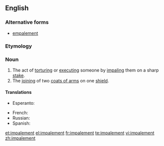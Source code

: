==English==
{{wikipedia}}

===Alternative forms===
* [[empalement]] {{qualifier|obsolete}}

===Etymology===
{{suffix|impale|ment}}

===Noun===
{{en-noun}}

# The act of [[torturing]] or [[executing]] someone by [[impaling]] them on a sharp [[stake]].
# The [[joining]] of two [[coat of arms|coats of arms]] on one [[shield]].

====Translations====
{{trans-top|act of torturing}}
* Esperanto: {{t-|eo|palisumo|xs=Esperanto}}
{{trans-mid}}
* French: {{t|fr|empalement|m}}
* Russian: {{t|ru|посажение на кол|n|tr=posazhénie ná kol|sc=Cyrl}}
* Spanish: {{t|es|empalamiento|m}}
{{trans-bottom}}

[[et:impalement]]
[[el:impalement]]
[[fr:impalement]]
[[te:impalement]]
[[vi:impalement]]
[[zh:impalement]]